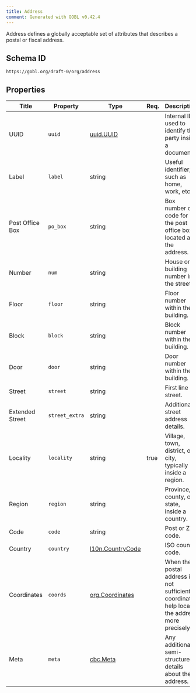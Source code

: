 ```yaml
---
title: Address
comment: Generated with GOBL v0.42.4
---
```


Address defines a globally acceptable set of attributes that describes a postal or fiscal address.

## Schema ID

`https://gobl.org/draft-0/org/address`

## Properties

| Title           | Property       | Type                                           | Req. | Description                                                                                    |
|-----------------|----------------|------------------------------------------------|------|------------------------------------------------------------------------------------------------|
| UUID            | `uuid`         | [uuid.UUID](/draft-0/uuid/uuid)                |      | Internal ID used to identify the party inside a document.                                      |
| Label           | `label`        | string                                         |      | Useful identifier, such as home, work, etc.                                                    |
| Post Office Box | `po_box`       | string                                         |      | Box number or code for the post office box located at the address.                             |
| Number          | `num`          | string                                         |      | House or building number in the street.                                                        |
| Floor           | `floor`        | string                                         |      | Floor number within the building.                                                              |
| Block           | `block`        | string                                         |      | Block number within the building.                                                              |
| Door            | `door`         | string                                         |      | Door number within the building.                                                               |
| Street          | `street`       | string                                         |      | First line of street.                                                                          |
| Extended Street | `street_extra` | string                                         |      | Additional street address details.                                                             |
| Locality        | `locality`     | string                                         | true | Village, town, district, or city, typically inside a region.                                   |
| Region          | `region`       | string                                         |      | Province, county, or state, inside a country.                                                  |
| Code            | `code`         | string                                         |      | Post or ZIP code.                                                                              |
| Country         | `country`      | [l10n.CountryCode](/draft-0/l10n/country_code) |      | ISO country code.                                                                              |
| Coordinates     | `coords`       | [org.Coordinates](/draft-0/org/coordinates)    |      | When the postal address is not sufficient, coordinates help locate the address more precisely. |
| Meta            | `meta`         | [cbc.Meta](/draft-0/cbc/meta)                  |      | Any additional semi-structure details about the address.                                       |

